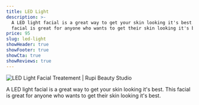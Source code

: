 ```yaml
---
title: LED Light
description: >-
  A LED light facial is a great way to get your skin looking it's best. This
  facial is great for anyone who wants to get their skin looking it's best.
price: 95
slug: led-light
showHeader: true
showFooter: true
showCta: true
showReviews: true
---
```


![LED Light Facial Treatement | Rupi Beauty Studio](/uploads/services/led-facial.webp 'LED Light Facial Treatement | Rupi Beauty Studio')

A LED light facial is a great way to get your skin looking it's best. This facial is great for anyone who wants to get their skin looking it's best.
